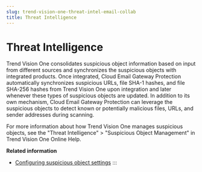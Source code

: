 ```yaml
---
slug: trend-vision-one-threat-intel-email-collab
title: Threat Intelligence
---
```

# Threat Intelligence

Trend Vision One consolidates suspicious object information based on input from different sources and synchronizes the suspicious objects with integrated products. Once integrated, Cloud Email Gateway Protection automatically synchronizes suspicious URLs, file SHA-1 hashes, and file SHA-256 hashes from Trend Vision One upon integration and later whenever these types of suspicious objects are updated. In addition to its own mechanism, Cloud Email Gateway Protection can leverage the suspicious objects to detect known or potentially malicious files, URLs, and sender addresses during scanning.

For more information about how Trend Vision One manages suspicious objects, see the "Threat Intelligence" \> "Suspicious Object Management" in Trend Vision One Online Help.

**Related information**

- [Configuring suspicious object settings](configuring-so-email-security.mdx)
:::
